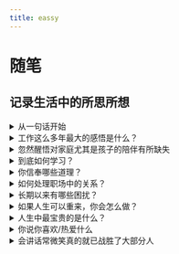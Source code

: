 ```yaml
---
title: eassy
---
```


# 随笔

## 记录生活中的所思所想

<Details>
  <Summary>从一句话开始</Summary>

当我们听到一句话时一般有这样几种反应：1、忽略，2、思考信息的价值，3、直接向对方确认信息的真假，比如“真的假的！”，4、私下通过其它渠道确认信息的真假

</Details>

<Details>
  <Summary>工作这么多年最大的感悟是什么？</Summary>

得到了什么？又失去了什么？假如目前遇到了困境，那是什么原因引起的？

</Details>

<Details>
  <Summary>忽然醒悟对家庭尤其是孩子的陪伴有所缺失</Summary>

...

</Details>

<Details>
  <Summary>到底如何学习？</Summary>

读好书，不必多，精读但不是逐章逐句抠字眼，要写笔记但是不应本末倒置，记住消化理解并举一反三是第一位的。

</Details>

<Details>
  <Summary>你信奉哪些道理？</Summary>

智者千虑必有一失，愚者千虑必有一得。

天下没有不散的宴席。

短期容易高估自己，长期容易低估自己。

永远不要对人际关系抱有太大的期望。

</Details>

<Details>
  <Summary>如何处理职场中的关系？</Summary>

</Details>

<Details>
  <Summary>长期以来有哪些困扰？</Summary>

</Details>

<Details>
  <Summary>如果人生可以重来，你会怎么做？</Summary>

</Details>

<Details>
  <Summary>人生中最宝贵的是什么？</Summary>

时间，没有时间就没有一切！

</Details>

<Details>
  <Summary>你说你喜欢/热爱什么</Summary>

喜欢或热爱就应花很多的时间在上面，如果畏难或觉得没空，一直在“收藏”、“延迟满足”，那可能不是真正的喜欢，叶公好龙而已。

</Details>

<Details>
  <Summary>会讲话常微笑真的就已战胜了大部分人</Summary>

会讲话可能是私下花了大量的时间在琢磨人琢磨事，还有可能就是有这方面天赋，家庭环境的作用真的很重要。礼貌而不失尴尬的“拍马屁”并不丢人，反而值得提倡和要多多学习！

</Details>
